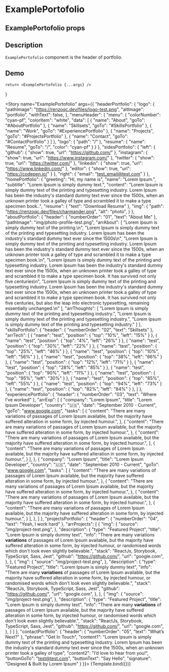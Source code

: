 
<Meta title="ExamplePortofolio" component={ExamplePortofolio} />

# ExamplePortofolio

## ExamplePortofolio props
<ArgsTable of={ExamplePortofolio} />

## Description

`ExamplePortofolio` component is the header of portfolio.

## Demo

    return <ExamplePortofolio {...args} />
}

<Story name="ExamplePortofolio" args={{
    "headerPortfolio": {
        "logo": {
            "pathImage": "https://renzoqc.dev/files/logo-test.png",
            "altImage": "portfolio",
            "withText": false,
        },
        "menuHeader": {
            "menu": {
                "colorNumber": "cyan-pf",
                "colorItem": "white",
                "data": [
                    {
                        "name": "About",
                        "goTo": "#AboutPortfolio"
                    },
                    {
                        "name": "Skillsets",
                        "goTo": "#SkillsPortfolio"
                    },
                    {
                        "name": "Work",
                        "goTo": "#ExperiencePortfolio"
                    },
                    {
                        "name": "Projects",
                        "goTo": "#ProjectsPortfolio"
                    },
                    {
                        "name": "Contact",
                        "goTo": "#ContactPortfolio"
                    }
                ]
            },
            "logo": {
                "path": "/"
            },
            "resume": {
                "name": "Resume",
                "goTo": "/",
                "color": "cyan-pf"
            }
        }
    },
    "sidesPortfolio": {
        "left": {
            "github": {
                "show": true,
                "url": "https://github.com/"
            },
            "instagram": {
                "show": true,
                "url": "https://www.instagram.com/"
            },
            "twitter": {
                "show": true,
                "url": "https://twitter.com/"
            },
            "linkedin": {
                "show": true,
                "url": "https://www.linkedin.com/"
            },
            "editor": {
                "show": true,
                "url": "https://codepen.io/"
            }
        },
        "right": {
            "email": "test_email@test.com"
        }
    },
    "homePortfolio": {
        "greeting": "Hi, my name is",
        "name": "Lorem Ipsum.",
        "subtitle": "Lorem Ipsum is simply dummy text.",
        "content": "Lorem Ipsum is simply dummy text of the printing and typesetting industry. Lorem Ipsum has been the industry's standard dummy text ever since the 1500s, when an unknown printer took a galley of type and scrambled it to make a type specimen book..",
        "resume": {
            "text": "Download Resume"
        },
        "img": {
            "path": "https://renzoqc.dev/files/charmander.png",
            "alt": "photo",
        }
    },
    "aboutPortfolio": {
        "header": {
            "numberOrder": "01",
            "text": "About Me"
        },
        "pathImage": "img/photo-profile-test.png",
        "arrAbout": [
            "Lorem Ipsum is simply dummy text of the printing.\n",
            "Lorem Ipsum is simply dummy text of the printing and typesetting industry. Lorem Ipsum has been the industry's standard dummy text ever since the 1500s\n",
            "Lorem Ipsum is simply dummy text of the printing and typesetting industry. Lorem Ipsum has been the industry's standard dummy text ever since the 1500s, when an unknown printer took a galley of type and scrambled it to make a type specimen book.\n",
            "Lorem Ipsum is simply dummy text of the printing and typesetting industry. Lorem Ipsum has been the industry's standard dummy text ever since the 1500s, when an unknown printer took a galley of type and scrambled it to make a type specimen book. It has survived not only five centuries\n",
            "Lorem Ipsum is simply dummy text of the printing and typesetting industry. Lorem Ipsum has been the industry's standard dummy text ever since the 1500s, when an unknown printer took a galley of type and scrambled it to make a type specimen book. It has survived not only five centuries, but also the leap into electronic typesetting, remaining essentially unchanged.\n"
        ],
        "arrThoughts": [
            "Lorem Ipsum is simply dummy text of the printing and typesetting industry.",
            "Lorem Ipsum is simply dummy text of the printing and typesetting industry.",
            "Lorem Ipsum is simply dummy text of the printing and typesetting industry."
        ]
    },
    "skillsPortfolio": {
        "header": {
            "numberOrder": "02",
            "text": "Skillsets"
        },
        "arrTech": [
            { "name": "test", "position": { "top": "10%", "left": "15%" } },
            { "name": "test", "position": { "top": "4%", "left": "26%" } },
            { "name": "test", "position": { "top": "30%", "left": "22%" } },
            { "name": "test", "position": { "top": "25%", "left": "46%" } },
            { "name": "test", "position": { "top": "10%", "left": "56%" } },
            { "name": "test", "position": { "top": "38%", "left": "66%" } },
            { "name": "test", "position": { "top": "12%", "left": "71%" } },
            { "name": "test", "position": { "top": "28%", "left": "85%" } },
            { "name": "test", "position": { "top": "90%", "left": "11%" } },
            { "name": "test", "position": { "top": "95%", "left": "30%" } },
            { "name": "test", "position": { "top": "85%", "left": "55%" } },
            { "name": "test", "position": { "top": "94%", "left": "73%" } },
            { "name": "test", "position": { "top": "82%", "left": "84%" } },
        ]
    },
    "experiencePortfolio": {
        "header": {
            "numberOrder": "03",
            "text": "Where I’ve worked"
        },
        "arrExp": [
            {
                "company": "Lorem Ipsum",
                "title": "Lorem Ipsum Developer",
                "country": "🇺🇸",
                "date": "September 2010 - Current",
                "goTo": "www.google.com",
                "tasks": [
                    {
                        "content": "There are many variations of passages of Lorem Ipsum available, but the majority have suffered alteration in some form, by injected humour.",
                    },
                    {
                        "content": "There are many variations of passages of Lorem Ipsum available, but the majority have suffered alteration in some form, by injected humour.",
                    },
                    {
                        "content": "There are many variations of passages of Lorem Ipsum available, but the majority have suffered alteration in some form, by injected humour.",
                    },
                    {
                        "content": "There are many variations of passages of Lorem Ipsum available, but the majority have suffered alteration in some form, by injected humour.",
                    }
                ],
            },
            {
                "company": "Lorem Ipsum",
                "title": "Lorem Ipsum Developer",
                "country": "🇺🇸",
                "date": "September 2010 - Current",
                "goTo": "www.google.com",
                "tasks": [
                    {
                        "content": "There are many variations of passages of Lorem Ipsum available, but the majority have suffered alteration in some form, by injected humour.",
                    },
                    {
                        "content": "There are many variations of passages of Lorem Ipsum available, but the majority have suffered alteration in some form, by injected humour.",
                    },
                    {
                        "content": "There are many variations of passages of Lorem Ipsum available, but the majority have suffered alteration in some form, by injected humour.",
                    },
                    {
                        "content": "There are many variations of passages of Lorem Ipsum available, but the majority have suffered alteration in some form, by injected humour.",
                    }
                ],
            },
        ]
    },
    "projectsPortfolio": {
        "header": {
            "numberOrder": "04",
            "text": "Yeah, I work hard"
        },
        "arrProjects": [
            {
                "img": {
                    "source": "img/project-test.png",
                },
                "description": {
                    "type": "Featured Project",
                    "title": "Lorem Ipsum is simply dummy text",
                    "info": "There are many variations <strong>variations</strong> of passages of Lorem Ipsum available, but the majority have suffered alteration in some form, by injected humour, or randomised words which don't look even slightly believable.",
                    "stack": "ReactJs, Storybook, TypeScript, Sass, Jest",
                    "github": "https://github.com/",
                    "url": "google.com",
                },
            },
            {
                "img": {
                    "source": "img/project-test.png",
                },
                "description": {
                    "type": "Featured Project",
                    "title": "Lorem Ipsum is simply dummy text",
                    "info": "There are many <strong>variations</strong> of passages of Lorem Ipsum available, but the majority have suffered alteration in some form, by injected humour, or randomised words which don't look even slightly believable.",
                    "stack": "ReactJs, Storybook, TypeScript, Sass, Jest",
                    "github": "https://github.com/",
                    "url": "google.com",
                },
            },
            {
                "img": {
                    "source": "img/project-test.png",
                },
                "description": {
                    "type": "Featured Project",
                    "title": "Lorem Ipsum is simply dummy text",
                    "info": "There are many <strong>variations</strong> of passages of Lorem Ipsum available, but the majority have suffered alteration in some form, by injected humour, or randomised words which don't look even slightly believable.",
                    "stack": "ReactJs, Storybook, TypeScript, Sass, Jest",
                    "github": "https://github.com/",
                    "url": "google.com",
                },
            }
    ]
    },
    "contactPortfolio": {
        "header": {
            "numberOrder": "05",
            "text": "What’s Next?"
        },
        "phrase": "Get In Touch",
        "content1": "Lorem Ipsum is simply dummy text of the printing and typesetting industry. Lorem Ipsum has been the industry's standard dummy text ever since the 1500s, when an unknown printer took a galley of type",
        "content2": "I’d love to hear from you!",
        "buttonGoTo": "test@test.com",
        "buttonText": "Say Hello",
        "signature": "Designed & Built by Lorem Ipsum"
    }
}}>
{Template.bind({})}
</Story>

